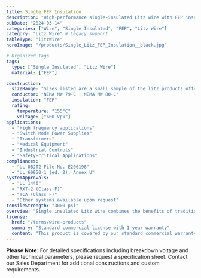 ```yaml
---
title: Single FEP Insulation
description: "High-performance single-insulated Litz wire with FEP insulation, engineered for high-frequency applications requiring superior insulation properties."
pubDate: "2024-03-14"
categories: ["Wire", "Single Insulated", "FEP", "Litz Wire"]
category: "Litz Wire" # Legacy support
tableType: "litzWire"
heroImage: "/products/Single_Litz_FEP_Insulation__black.jpg"

# Organized Tags
tags:
  type: ["Single Insulated", "Litz Wire"]
  material: ["FEP"]

construction:
  sizeRange: "Sizes listed are a small sample of the litz products offered. Contact the Sales Department."
  conductor: "NEMA MW 79-C | NEMA MW 80-C"
  insulation: "FEP"
  rating:
    temperature: "155°C"
    voltage: ["600 Vpk"]
applications:
  - "High frequency applications"
  - "Switch Mode Power Supplies"
  - "Transformers"
  - "Medical Equipment"
  - "Industrial Controls"
  - "Safety-critical Applications"
compliances:
  - "UL OBJT2 File No. E206198"
  - "UL 60950-1 (ed. 2), Annex U"
systemApprovals:
  - "UL 1446"
  - "RXT-2 (Class F)"
  - "TCA (Class F)"
  - "Other systems available upon request"
tensileStrength: "3000 psi"
overview: "Single insulated Litz wire combines the benefits of traditional Litz wire construction with FEP insulation properties, making it ideal for high-frequency applications. FEP insulation provides excellent chemical resistance, high temperature performance, and superior electrical properties."
license:
  href: "/terms/wire-products"
  summary: "Standard commercial license with 1-year warranty"
  content: "This product is covered by our standard commercial warranty for a period of one year from the date of purchase. The warranty covers manufacturing defects and material failures under normal use conditions. Custom modifications or applications outside the specified parameters may void the warranty."
---
```



<SingleInsulatedLitzTable client:load />

**Please Note:** For detailed specifications including breakdown voltage and other technical parameters, please request a specification sheet. Contact our Sales Department for additional constructions and custom requirements. 